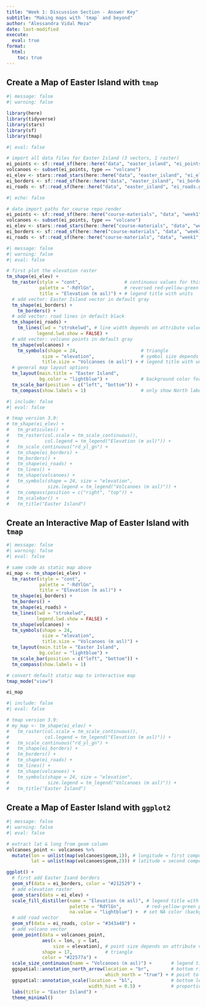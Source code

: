 ```yaml
---
title: "Week 1: Discussion Section - Answer Key"
subtitle: "Making maps with `tmap` and beyond"
author: "Alessandra Vidal Meza"
date: last-modified
execute: 
  eval: true
format:
  html:
    toc: true
---
```


## Create a Map of Easter Island with `tmap`

```r
#| message: false
#| warning: false

library(here)
library(tidyverse)
library(stars)
library(sf)
library(tmap)
```

```r
#| eval: false

# import all data files for Easter Island (3 vectors, 1 raster)
ei_points <- sf::read_sf(here::here("data", "easter_island", "ei_points.gpkg"))
volcanoes <- subset(ei_points, type == "volcano")
ei_elev <- stars::read_stars(here::here("data", "easter_island", "ei_elev.tif"))
ei_borders <- sf::read_sf(here::here("data", "easter_island", "ei_border.gpkg"))
ei_roads <- sf::read_sf(here::here("data", "easter_island", "ei_roads.gpkg"))
```

```r
#| echo: false

# data import paths for course repo render
ei_points <- sf::read_sf(here::here("course-materials", "data", "week1", "easter_island", "ei_points.gpkg"))
volcanoes <- subset(ei_points, type == "volcano")
ei_elev <- stars::read_stars(here::here("course-materials", "data", "week1", "easter_island", "ei_elev.tif"))
ei_borders <- sf::read_sf(here::here("course-materials", "data", "week1", "easter_island", "ei_border.gpkg"))
ei_roads <- sf::read_sf(here::here("course-materials", "data", "week1", "easter_island", "ei_roads.gpkg"))
```

```r
#| message: false
#| warning: false
#| eval: false

# first plot the elevation raster
tm_shape(ei_elev) +
  tm_raster(style = "cont",                # continuous values for this layer
            palette = "-RdYlGn",           # reversed red-yellow-green continuous palette
            title = "Elevation (m asl)") + # legend title with units
  # add vector: Easter Island vector in default gray
  tm_shape(ei_borders) +
    tm_borders() +
  # add vector: road lines in default black
  tm_shape(ei_roads) +
    tm_lines(lwd = "strokelwd", # line width depends on attribute value 
           legend.lwd.show = FALSE) +
  # add vector: volcano points in default gray
  tm_shape(volcanoes) +
    tm_symbols(shape = 24,                       # triangle
             size = "elevation",                 # symbol size depends on attribute value 
             title.size = "Volcanoes (m asl)") + # legend title with units
  # general map layout options
  tm_layout(main.title = "Easter Island",
            bg.color = "lightblue") +            # background color for map (ocean)
  tm_scale_bar(position = c("left", "bottom")) +
  tm_compass(show.labels = 1)                    # only show North label on compass
```

```r
#| include: false
#| eval: false

# tmap version 3.9:
# tm_shape(ei_elev) +
#   tm_graticules() +
#   tm_raster(col.scale = tm_scale_continuous(),
#             col.legend = tm_legend("Elevation (m asl)")) +
#   tm_scale_continuous("rd_yl_gn") +
#   tm_shape(ei_borders) + 
#   tm_borders() +
#   tm_shape(ei_roads) +
#   tm_lines() +
#   tm_shape(volcanoes) +
#   tm_symbols(shape = 24, size = "elevation", 
#              size.legend = tm_legend("Volcanoes (m asl)")) +
#   tm_compass(position = c("right", "top")) +
#   tm_scalebar() +
#   tm_title("Easter Island")
```

## Create an Interactive Map of Easter Island with `tmap`

```r
#| message: false
#| warning: false
#| eval: false

# same code as static map above
ei_map <- tm_shape(ei_elev) +
  tm_raster(style = "cont",
            palette = "-RdYlGn",
            title = "Elevation (m asl)") +
  tm_shape(ei_borders) + 
  tm_borders() +
  tm_shape(ei_roads) + 
  tm_lines(lwd = "strokelwd", 
           legend.lwd.show = FALSE) +
  tm_shape(volcanoes) +
  tm_symbols(shape = 24, 
             size = "elevation",
             title.size = "Volcanoes (m asl)") +
  tm_layout(main.title = "Easter Island",
            bg.color = "lightblue") +
  tm_scale_bar(position = c("left", "bottom")) +
  tm_compass(show.labels = 1)

# convert default static map to interactive map 
tmap_mode("view")

ei_map
```

```r
#| include: false
#| eval: false

# tmap version 3.9:
# my_map <- tm_shape(ei_elev) +
#   tm_raster(col.scale = tm_scale_continuous(),
#             col.legend = tm_legend("Elevation (m asl)")) +
#   tm_scale_continuous("rd_yl_gn") +
#   tm_shape(ei_borders) + 
#   tm_borders() +
#   tm_shape(ei_roads) +
#   tm_lines() +
#   tm_shape(volcanoes) +
#   tm_symbols(shape = 24, size = "elevation", 
#              size.legend = tm_legend("Volcanoes (m asl)")) +
#   tm_title("Easter Island")
```

## Create a Map of Easter Island with `ggplot2`

```r

#| message: false
#| warning: false
#| eval: false

# extract lat & long from geom column 
volcanoes_point <- volcanoes %>%
  mutate(lon = unlist(map(volcanoes$geom,1)), # longitude = first component (x)
         lat = unlist(map(volcanoes$geom,2))) # latitude = second component (y)

ggplot() +
  # first add Easter Isand borders
  geom_sf(data = ei_borders, color = "#212529") +
  # add elevation raster
  geom_stars(data = ei_elev) +
  scale_fill_distiller(name = "Elevation (m asl)", # legend title with units
                       palette = "RdYlGn",         # red-yellow-green palette (no need to reverse)
                       na.value = "lightblue") +  # set NA color (background ocean)
  # add road vector
  geom_sf(data = ei_roads, color = "#343a40") +
  # add volcano vector
  geom_point(data = volcanoes_point, 
             aes(x = lon, y = lat, 
                 size = elevation), # point size depends on attribute value
             shape = 17,            # triangle
             color = "#22577a") +
  scale_size_continuous(name = "Volcanoes (m asl)") +       # legend title with units
  ggspatial::annotation_north_arrow(location = "br",        # bottom right
                                    which_north = "true") + # point to north pole
  ggspatial::annotation_scale(location = "bl",              # bottom left
                              width_hint = 0.5) +           # proportion of map area the scalebar should occupy
  labs(title = "Easter Island") +
  theme_minimal()
```
